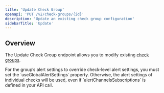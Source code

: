```yaml
---
title: 'Update Check Group'
openapi: 'PUT /v2/check-groups/{id}'
description: 'Update an existing check group configuration'
sidebarTitle: 'Update'
---
```


## Overview

The Update Check Group endpoint allows you to modify existing [check groups](/platform/groups).

<Warning>
  For the group’s alert settings to override check-level alert settings, you must set the `useGlobalAlertSettings` property. Otherwise, the alert settings of individual checks will be used, even if `alertChannelsSubscriptions` is defined in your API call.
</Warning>